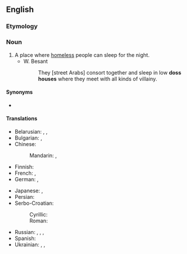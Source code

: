 {{also|dosshouse}}
==English==

===Etymology===
{{compound|en|doss|house}}

===Noun===
{{en-noun}}

# A place where [[homeless]] people can sleep for the night.
#* W. Besant
#*: They [street Arabs] consort together and sleep in low '''doss houses''' where they meet with all kinds of villainy.

====Synonyms====
* {{l|en|flophouse}}

====Translations====
{{trans-top|sleeping-place for the homeless}}
* Belarusian: {{t|be|прыту́лак|m}}, {{t|be|начле́жка|f}}, {{t|be|прыю́т|m}}
* Bulgarian: {{t|bg|нощен приют|m|sc=Cyrl}}, {{t+|bg|прию́т|m}}
* Chinese:
*: Mandarin: {{t|cmn|[[廉價]][[之]][[旅館]]|sc=Hani}}, {{t|cmn|[[廉价]][[之]][[旅馆]]|tr=liánjià zhī lǚguǎn|sc=Hani}}
* Finnish: {{t+|fi|yömaja}}
* French: {{t|fr|asile de nuit|m}}, {{t+|fr|asile|m}}
* German: {{t+|de|Absteige|f}}, {{t+|de|Penne|f}}
{{trans-mid}}
* Japanese: {{t|ja|どや|tr=doya|sc=Jpan}}, {{t|ja|安宿|tr=やすやど, yasuyado|sc=Jpan}}
* Persian: {{t|fa|شبخانه|tr=šab-xâne|sc=fa-Arab}}
* Serbo-Croatian:
*: Cyrillic: {{t|sh|преноћиште|n}}
*: Roman: {{t+|sh|prenoćište|n}}
* Russian: {{t+|ru|ночле́жка|f}}, {{t|ru|[[ночле́жный]] [[дом]]|m}}, {{t+|ru|прию́т|m}}, {{t|ru|[[ночно́й]] [[прию́т]]|m}}
* Spanish: {{t+|es|albergue|m}}
* Ukrainian: {{t+|uk|прию́т|m}}, {{t+|uk|нічлі́жка|f}}, {{t+|uk|приту́лок|m}}
{{trans-bottom}}